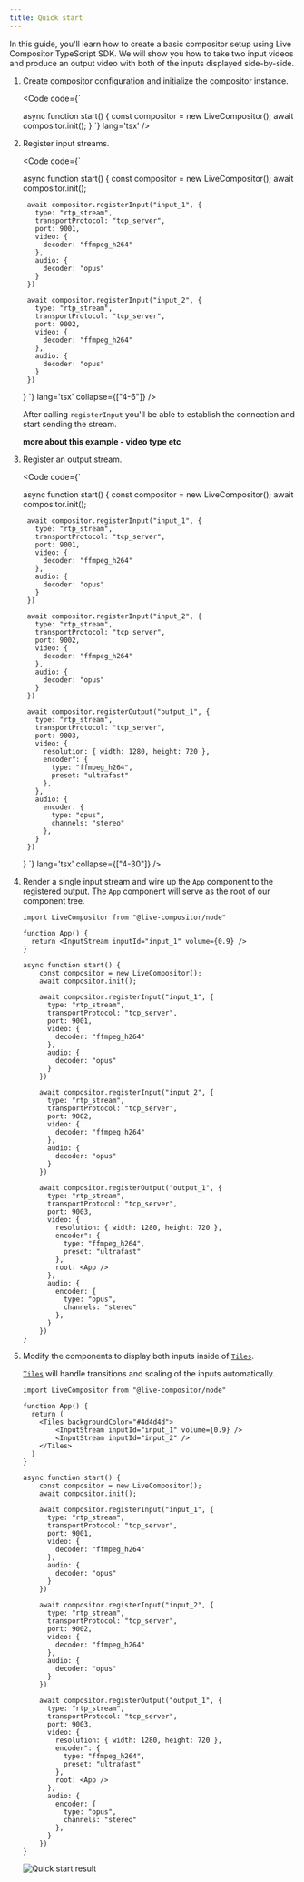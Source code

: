 ```yaml
---
title: Quick start
---
```


In this guide, you'll learn how to create a basic compositor setup using Live Compositor TypeScript SDK. We will show you how to take two input videos and produce an output video with both of the inputs displayed side-by-side.

<Steps>

1. Create compositor configuration and initialize the compositor instance.
    
    <Code code={`

    async function start() {
      const compositor = new LiveCompositor();
      await compositor.init();
    }
    `} lang='tsx' />

2. Register input streams.

    <Code code={`

    async function start() {
        const compositor = new LiveCompositor();
        await compositor.init();

        await compositor.registerInput("input_1", {
          type: "rtp_stream",
          transportProtocol: "tcp_server",
          port: 9001,
          video: {
            decoder: "ffmpeg_h264"
          },
          audio: {
            decoder: "opus"
          }
        })

        await compositor.registerInput("input_2", {
          type: "rtp_stream",
          transportProtocol: "tcp_server",
          port: 9002,
          video: {
            decoder: "ffmpeg_h264"
          },
          audio: {
            decoder: "opus"
          }
        })
    }
    `} lang='tsx' collapse={["4-6"]} />
    
    After calling `registerInput` you'll be able to establish the connection and start sending the stream.

    **more about this example - video type etc**

3. Register an output stream.

    <Code code={`

    async function start() {
        const compositor = new LiveCompositor();
        await compositor.init();

        await compositor.registerInput("input_1", {
          type: "rtp_stream",
          transportProtocol: "tcp_server",
          port: 9001,
          video: {
            decoder: "ffmpeg_h264"
          },
          audio: {
            decoder: "opus"
          }
        })

        await compositor.registerInput("input_2", {
          type: "rtp_stream",
          transportProtocol: "tcp_server",
          port: 9002,
          video: {
            decoder: "ffmpeg_h264"
          },
          audio: {
            decoder: "opus"
          }
        })

        await compositor.registerOutput("output_1", {
          type: "rtp_stream",
          transportProtocol: "tcp_server",
          port: 9003,
          video: {
            resolution: { width: 1280, height: 720 },
            encoder": {
              type: "ffmpeg_h264",
              preset: "ultrafast"
            },
          },
          audio: {
            encoder: {
              type: "opus",
              channels: "stereo"
            },
          }
        })
    }
    `} lang='tsx'  collapse={["4-30"]} />

4. Render a single input stream and wire up the `App` component to the registered output.
    The `App` component will serve as the root of our component tree.   

    ```tsx ins={3-5, 45} collapse={8-34}
    import LiveCompositor from "@live-compositor/node"

    function App() {
      return <InputStream inputId="input_1" volume={0.9} />
    }

    async function start() {
        const compositor = new LiveCompositor();
        await compositor.init();

        await compositor.registerInput("input_1", {
          type: "rtp_stream",
          transportProtocol: "tcp_server",
          port: 9001,
          video: {
            decoder: "ffmpeg_h264"
          },
          audio: {
            decoder: "opus"
          }
        })

        await compositor.registerInput("input_2", {
          type: "rtp_stream",
          transportProtocol: "tcp_server",
          port: 9002,
          video: {
            decoder: "ffmpeg_h264"
          },
          audio: {
            decoder: "opus"
          }
        })
        
        await compositor.registerOutput("output_1", {
          type: "rtp_stream",
          transportProtocol: "tcp_server",
          port: 9003,
          video: {
            resolution: { width: 1280, height: 720 },
            encoder": {
              type: "ffmpeg_h264",
              preset: "ultrafast"
            },
            root: <App />
          },
          audio: {
            encoder: {
              type: "opus",
              channels: "stereo"
            },
          }
        })
    }
    ```

5. Modify the components to display both inputs inside of [`Tiles`](/ts-sdk/components/tiles).
    
    [`Tiles`](/ts-sdk/components/tiles) will handle transitions and scaling of the inputs automatically. 

    ```tsx collapse={11-59}
    import LiveCompositor from "@live-compositor/node"

    function App() {
      return (
        <Tiles backgroundColor="#4d4d4d">
            <InputStream inputId="input_1" volume={0.9} />
            <InputStream inputId="input_2" />
        </Tiles>
      )
    }

    async function start() {
        const compositor = new LiveCompositor();
        await compositor.init();

        await compositor.registerInput("input_1", {
          type: "rtp_stream",
          transportProtocol: "tcp_server",
          port: 9001,
          video: {
            decoder: "ffmpeg_h264"
          },
          audio: {
            decoder: "opus"
          }
        })

        await compositor.registerInput("input_2", {
          type: "rtp_stream",
          transportProtocol: "tcp_server",
          port: 9002,
          video: {
            decoder: "ffmpeg_h264"
          },
          audio: {
            decoder: "opus"
          }
        })
        
        await compositor.registerOutput("output_1", {
          type: "rtp_stream",
          transportProtocol: "tcp_server",
          port: 9003,
          video: {
            resolution: { width: 1280, height: 720 },
            encoder": {
              type: "ffmpeg_h264",
              preset: "ultrafast"
            },
            root: <App />
          },
          audio: {
            encoder: {
              type: "opus",
              channels: "stereo"
            },
          }
        })
    }
    ```
    <img src="/images/quick-start.webp" alt="Quick start result" />

</Steps>